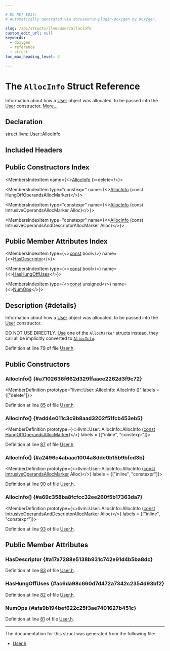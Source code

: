 ```yaml
---

# DO NOT EDIT!
# Automatically generated via docusaurus-plugin-doxygen by Doxygen.

slug: /api/structs/llvm/user/allocinfo
custom_edit_url: null
keywords:
  - doxygen
  - reference
  - struct
toc_max_heading_level: 3

---
```





# The `AllocInfo` Struct Reference

<DoxygenPage pluginConfig={pluginConfig}>

Information about how a <a href="/docs/api/classes/llvm/user">User</a> object was allocated, to be passed into the <a href="/docs/api/classes/llvm/user">User</a> constructor. <a href="#details">More...</a>

## Declaration

<CodeBlock>struct llvm::User::AllocInfo</CodeBlock>

## Included Headers

<IncludesList>
<IncludesListItem
  filePath="llvm/IR/User.h"
  permalink="/docs/api/files/include/include/llvm/include/llvm/ir/user-h"
  isLocal="true" />
</IncludesList>

## Public Constructors Index

<MembersIndex>

<MembersIndexItem
  name={<><a href="#a7102636f662d329ffaaee2262d3f9c72">AllocInfo</a> ()=delete</>}>
</MembersIndexItem>

<MembersIndexItem
  type="constexpr"
  name={<><a href="#add4e011c3c9b8aad3202f51fcb453eb5">AllocInfo</a> (const HungOffOperandsAllocMarker)</>}>
</MembersIndexItem>

<MembersIndexItem
  type="constexpr"
  name={<><a href="#a2496c4abaac1004a8dde0b15b9bfcd3b">AllocInfo</a> (const IntrusiveOperandsAllocMarker Alloc)</>}>
</MembersIndexItem>

<MembersIndexItem
  type="constexpr"
  name={<><a href="#a69c358ba8fcfcc32ee260f5b17363da7">AllocInfo</a> (const IntrusiveOperandsAndDescriptorAllocMarker Alloc)</>}>
</MembersIndexItem>

</MembersIndex>

## Public Member Attributes Index

<MembersIndex>

<MembersIndexItem
  type={<><a href="/docs/api/files/lib/lib/target/lib/target/aarch64/aarch64promoteconstant-cpp/#a90f8350fecae261c25be85d38b451bff">const</a> bool</>}
  name={<><a href="#a17a7288e5138b931c742e91d4b5ba8dc">HasDescriptor</a></>}>
</MembersIndexItem>

<MembersIndexItem
  type={<><a href="/docs/api/files/lib/lib/target/lib/target/aarch64/aarch64promoteconstant-cpp/#a90f8350fecae261c25be85d38b451bff">const</a> bool</>}
  name={<><a href="#ac6da98c660d7d472a7342c2354d93bf2">HasHungOffUses</a></>}>
</MembersIndexItem>

<MembersIndexItem
  type={<><a href="/docs/api/files/lib/lib/target/lib/target/aarch64/aarch64promoteconstant-cpp/#a90f8350fecae261c25be85d38b451bff">const</a> unsigned</>}
  name={<><a href="#afa9b194bef622c25f3ae7401627b451c">NumOps</a></>}>
</MembersIndexItem>

</MembersIndex>

## Description {#details}

Information about how a <a href="/docs/api/classes/llvm/user">User</a> object was allocated, to be passed into the <a href="/docs/api/classes/llvm/user">User</a> constructor.

DO NOT USE DIRECTLY. <a href="/docs/api/classes/llvm/use">Use</a> one of the <code>AllocMarker</code> structs instead, they call all be implicitly converted to <code><a href="/docs/api/structs/llvm/user/allocinfo">AllocInfo</a></code>.

Definition at line 79 of file <a href="/docs/api/files/include/include/llvm/include/llvm/ir/user-h">User.h</a>.

<SectionDefinition>

## Public Constructors

### AllocInfo() {#a7102636f662d329ffaaee2262d3f9c72}

<MemberDefinition
  prototype="llvm::User::AllocInfo::AllocInfo ()"
  labels = {["delete"]}>

Definition at line <a href="/docs/api/files/include/include/llvm/include/llvm/ir/user-h/#l00085">85</a> of file <a href="/docs/api/files/include/include/llvm/include/llvm/ir/user-h">User.h</a>.
</MemberDefinition>

### AllocInfo() {#add4e011c3c9b8aad3202f51fcb453eb5}

<MemberDefinition
  prototype={<>llvm::User::AllocInfo::AllocInfo (<a href="/docs/api/files/lib/lib/target/lib/target/aarch64/aarch64promoteconstant-cpp/#a90f8350fecae261c25be85d38b451bff">const</a> <a href="/docs/api/structs/llvm/user/hungoffoperandsallocmarker">HungOffOperandsAllocMarker</a>)</>}
  labels = {["inline", "constexpr"]}>

Definition at line <a href="/docs/api/files/include/include/llvm/include/llvm/ir/user-h/#l00087">87</a> of file <a href="/docs/api/files/include/include/llvm/include/llvm/ir/user-h">User.h</a>.
</MemberDefinition>

### AllocInfo() {#a2496c4abaac1004a8dde0b15b9bfcd3b}

<MemberDefinition
  prototype={<>llvm::User::AllocInfo::AllocInfo (<a href="/docs/api/files/lib/lib/target/lib/target/aarch64/aarch64promoteconstant-cpp/#a90f8350fecae261c25be85d38b451bff">const</a> <a href="/docs/api/structs/llvm/user/intrusiveoperandsallocmarker">IntrusiveOperandsAllocMarker</a> Alloc)</>}
  labels = {["inline", "constexpr"]}>

Definition at line <a href="/docs/api/files/include/include/llvm/include/llvm/ir/user-h/#l00090">90</a> of file <a href="/docs/api/files/include/include/llvm/include/llvm/ir/user-h">User.h</a>.
</MemberDefinition>

### AllocInfo() {#a69c358ba8fcfcc32ee260f5b17363da7}

<MemberDefinition
  prototype={<>llvm::User::AllocInfo::AllocInfo (<a href="/docs/api/files/lib/lib/target/lib/target/aarch64/aarch64promoteconstant-cpp/#a90f8350fecae261c25be85d38b451bff">const</a> <a href="/docs/api/structs/llvm/user/intrusiveoperandsanddescriptorallocmarker">IntrusiveOperandsAndDescriptorAllocMarker</a> Alloc)</>}
  labels = {["inline", "constexpr"]}>

Definition at line <a href="/docs/api/files/include/include/llvm/include/llvm/ir/user-h/#l00093">93</a> of file <a href="/docs/api/files/include/include/llvm/include/llvm/ir/user-h">User.h</a>.
</MemberDefinition>

</SectionDefinition>

<SectionDefinition>

## Public Member Attributes

### HasDescriptor {#a17a7288e5138b931c742e91d4b5ba8dc}

<MemberDefinition
  prototype="const bool llvm::User::AllocInfo::HasDescriptor">

Definition at line <a href="/docs/api/files/include/include/llvm/include/llvm/ir/user-h/#l00083">83</a> of file <a href="/docs/api/files/include/include/llvm/include/llvm/ir/user-h">User.h</a>.
</MemberDefinition>

### HasHungOffUses {#ac6da98c660d7d472a7342c2354d93bf2}

<MemberDefinition
  prototype="const bool llvm::User::AllocInfo::HasHungOffUses">

Definition at line <a href="/docs/api/files/include/include/llvm/include/llvm/ir/user-h/#l00082">82</a> of file <a href="/docs/api/files/include/include/llvm/include/llvm/ir/user-h">User.h</a>.
</MemberDefinition>

### NumOps {#afa9b194bef622c25f3ae7401627b451c}

<MemberDefinition
  prototype="const unsigned llvm::User::AllocInfo::NumOps">

Definition at line <a href="/docs/api/files/include/include/llvm/include/llvm/ir/user-h/#l00081">81</a> of file <a href="/docs/api/files/include/include/llvm/include/llvm/ir/user-h">User.h</a>.
</MemberDefinition>

</SectionDefinition>

<hr/>

The documentation for this struct was generated from the following file:

<ul>
<li><a href="/docs/api/files/include/include/llvm/include/llvm/ir/user-h">User.h</a></li>
</ul>

</DoxygenPage>
